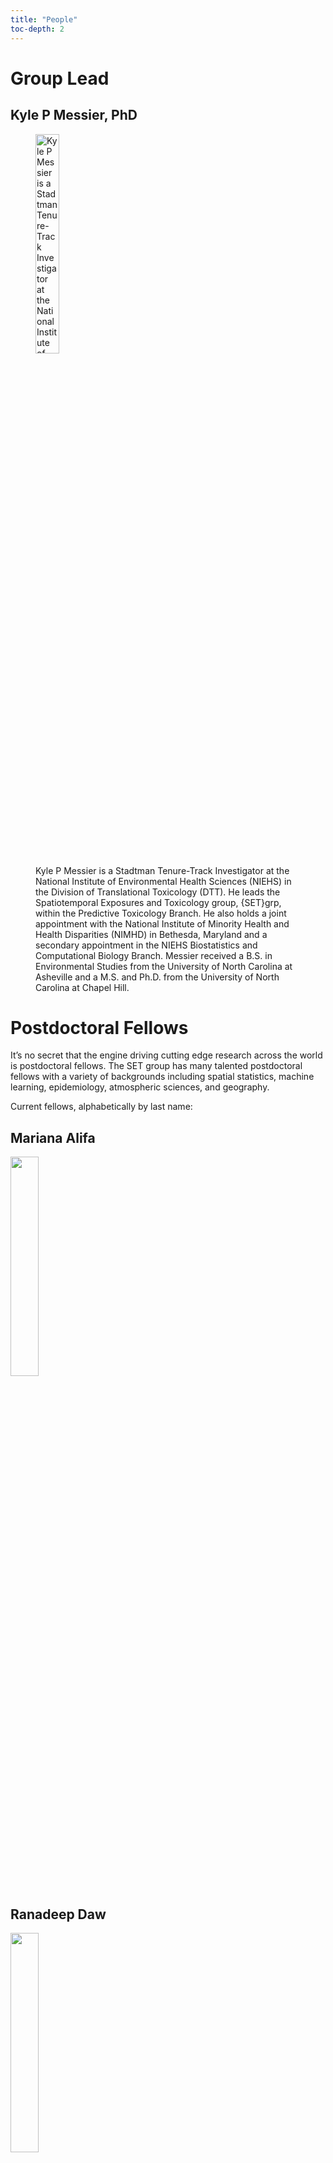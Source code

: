 ```yaml
---
title: "People"
toc-depth: 2
---
```


# Group Lead

## Kyle P Messier, PhD

![Kyle P Messier is a Stadtman Tenure-Track Investigator at the National Institute of Environmental Health Sciences (NIEHS) in the Division of Translational Toxicology (DTT). He leads the Spatiotemporal Exposures and Toxicology group, {SET}grp, within the Predictive Toxicology Branch. He also holds a joint appointment with the National Institute of Minority Health and Health Disparities (NIMHD) in Bethesda, Maryland and a secondary appointment in the NIEHS Biostatistics and Computational Biology Branch. Messier received a B.S. in Environmental Studies from the University of North Carolina at Asheville and a M.S. and Ph.D. from the University of North Carolina at Chapel Hill.](images\KPM-headshot-Oct2023.jpg){width="30%"}

# Postdoctoral Fellows

It's no secret that the engine driving cutting edge research across the world is postdoctoral fellows. The SET group has many talented postdoctoral fellows with a variety of backgrounds including spatial statistics, machine learning, epidemiology, atmospheric sciences, and geography.

Current fellows, alphabetically by last name:

## Mariana Alifa

![](images\MAK-Headshot-Oct2023.jpg){width="30%"}

## Ranadeep Daw

![](images\RD-Headshot-Oct2023.jpg){width="30%"}

## Eva Marques

![](images\ESM-Headshot-Oct2023.jpg){width="30%"}

## [Insang Song](https://sigmafelix.wixsite.com/mysite/ "Postdoctoral Fellow") 

![](images\IS-Headshot-Oct2023.jpg){width="30%"}

## Daniel Zilber

![](images\DZ-Headshot-Oct2023.jpg){width="30%"}

# Data Analyst

Mitchell Manware

# Former Members

1.  [Kristin Eccles](https://kristineccles.wordpress.com/), Postdoctoral Fellow, Now at Health Canada

2.  [Melissa Lowe](https://www.linkedin.com/in/melissa-lowe-1a62a8b3/), Postbaccalaureate Fellow, Now at Duke Cancer Institute

3.  Taylor A Potter, Postbaccalaureate Fellow, Now in medical school at Meherry Medical College
